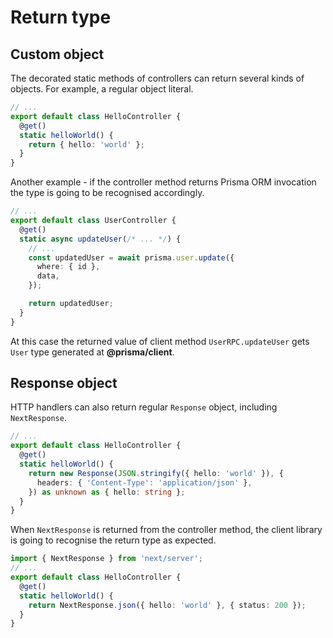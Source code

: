 # Return type

## Custom object

The decorated static methods of controllers can return several kinds of objects. For example, a regular object literal.

```ts
// ...
export default class HelloController {
  @get()
  static helloWorld() {
    return { hello: 'world' };
  }
}
```

Another example - if the controller method returns Prisma ORM invocation the type is going to be recognised accordingly.

```ts
// ...
export default class UserController {
  @get()
  static async updateUser(/* ... */) {
    // ...
    const updatedUser = await prisma.user.update({
      where: { id },
      data,
    });

    return updatedUser;
  }
}
```

At this case the returned value of client method `UserRPC.updateUser` gets `User` type generated at **@prisma/client**.

## Response object

HTTP handlers can also return regular `Response` object, including `NextResponse`.

```ts
// ...
export default class HelloController {
  @get()
  static helloWorld() {
    return new Response(JSON.stringify({ hello: 'world' }), {
      headers: { 'Content-Type': 'application/json' },
    }) as unknown as { hello: string };
  }
}
```

When `NextResponse` is returned from the controller method, the client library is going to recognise the return type as expected.

```ts
import { NextResponse } from 'next/server';
// ...
export default class HelloController {
  @get()
  static helloWorld() {
    return NextResponse.json({ hello: 'world' }, { status: 200 });
  }
}
```
